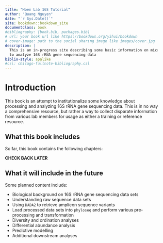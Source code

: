 ```yaml
--- 
title: "Hoen Lab 16S Tutorial"
author: "Quang Nguyen"
date: "`r Sys.Date()`"
site: bookdown::bookdown_site
documentclass: book
#bibliography: [book.bib, packages.bib]
# url: your book url like https://bookdown.org/yihui/bookdown
# cover-image: path to the social sharing image like images/cover.jpg
description: |
  This is an in-progress site describing some basic information on microbiome workflows
  to analyze 16S rRNA gene sequencing data 
biblio-style: apalike
#csl: chicago-fullnote-bibliography.csl
---
```


# Introduction {-}

This book is an attempt to institutionalize some knowledge about processing and analyzing 16S rRNA gene sequencing data. This is in no way a comprehensive resource, but rather a way to collect disparate information from various lab members for usage as either a training or reference resource. 

## What this book includes {-}

So far, this book contains the following chapters: 

**CHECK BACK LATER**  

## What it will include in the future  {-}

Some planned content include:   

* Biological background on 16S rRNA gene sequencing data sets    
* Understanding raw sequence data sets   
* Using `DADA2` to retrieve amplicon sequence variants   
* Load processed data sets into `phyloseq` and perform various pre-processing and transformation    
* Diversity and ordination analyses    
* Differential abundance analysis    
* Predictive modelling    
* Additional downstream analyses    
